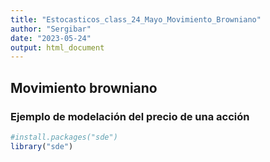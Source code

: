 ```yaml
---
title: "Estocasticos_class_24_Mayo_Movimiento_Browniano"
author: "Sergibar"
date: "2023-05-24"
output: html_document
---
```


## Movimiento browniano 


### Ejemplo de modelación del precio de una acción

```r
#install.packages("sde")
library("sde")

```


